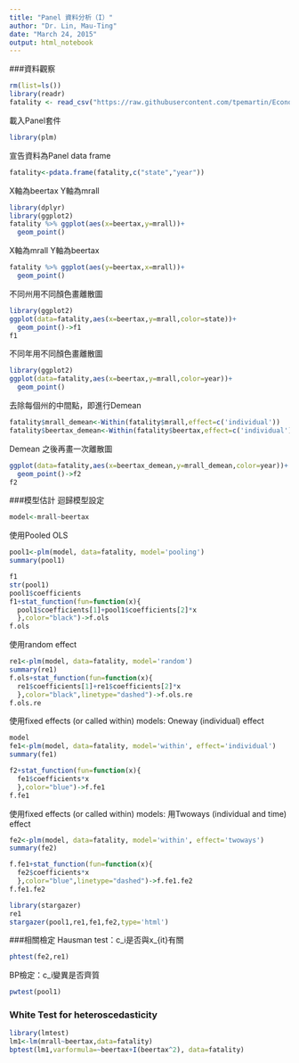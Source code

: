 ```yaml
---
title: "Panel 資料分析（I）"
author: "Dr. Lin, Mau-Ting"
date: "March 24, 2015"
output: html_notebook
---
```

###資料觀察
```r
rm(list=ls())
library(readr)
fatality <- read_csv("https://raw.githubusercontent.com/tpemartin/Econometric-Analysis/master/Part%20II/fatality.csv")
```

載入Panel套件
```r
library(plm)
```

宣告資料為Panel data frame
```r
fatality<-pdata.frame(fatality,c("state","year"))
```

X軸為beertax Y軸為mrall
```r
library(dplyr)
library(ggplot2)
fatality %>% ggplot(aes(x=beertax,y=mrall))+
  geom_point()
```

X軸為mrall Y軸為beertax
```r
fatality %>% ggplot(aes(y=beertax,x=mrall))+
  geom_point()
```

不同州用不同顏色畫離散圖
```r
library(ggplot2)
ggplot(data=fatality,aes(x=beertax,y=mrall,color=state))+
  geom_point()->f1
f1
```

不同年用不同顏色畫離散圖
```r
library(ggplot2)
ggplot(data=fatality,aes(x=beertax,y=mrall,color=year))+
  geom_point()
```

去除每個州的中間點，即進行Demean
```r
fatality$mrall_demean<-Within(fatality$mrall,effect=c('individual'))
fatality$beertax_demean<-Within(fatality$beertax,effect=c('individual'))
```

Demean 之後再畫一次離散圖
```r
ggplot(data=fatality,aes(x=beertax_demean,y=mrall_demean,color=year))+
  geom_point()->f2
f2
```

###模型估計
迴歸模型設定
```r
model<-mrall~beertax
```

使用Pooled OLS
```r
pool1<-plm(model, data=fatality, model='pooling')
summary(pool1)
```

```r
f1
str(pool1)
pool1$coefficients
f1+stat_function(fun=function(x){
  pool1$coefficients[1]+pool1$coefficients[2]*x
  },color="black")->f.ols
f.ols
```

使用random effect
```r
re1<-plm(model, data=fatality, model='random')
summary(re1)
f.ols+stat_function(fun=function(x){
  re1$coefficients[1]+re1$coefficients[2]*x
  },color="black",linetype="dashed")->f.ols.re
f.ols.re
```

使用fixed effects (or called within) models: Oneway (individual) effect
```r
model
fe1<-plm(model, data=fatality, model='within', effect='individual')
summary(fe1)
```

```r
f2+stat_function(fun=function(x){
  fe1$coefficients*x
  },color="blue")->f.fe1
f.fe1
```

使用fixed effects (or called within) models: 用Twoways (individual and time) effect
```r
fe2<-plm(model, data=fatality, model='within', effect='twoways')
summary(fe2)
```

```r
f.fe1+stat_function(fun=function(x){
  fe2$coefficients*x
  },color="blue",linetype="dashed")->f.fe1.fe2
f.fe1.fe2
```

```r
library(stargazer)
re1
stargazer(pool1,re1,fe1,fe2,type='html')
```

###相關檢定
Hausman test：c_i是否與x_{it}有關
```r
phtest(fe2,re1)
```

BP檢定：c_i變異是否齊質
```r
pwtest(pool1)
```

### White Test for heteroscedasticity
```r
library(lmtest)
lm1<-lm(mrall~beertax,data=fatality)
bptest(lm1,varformula=~beertax+I(beertax^2), data=fatality)
```